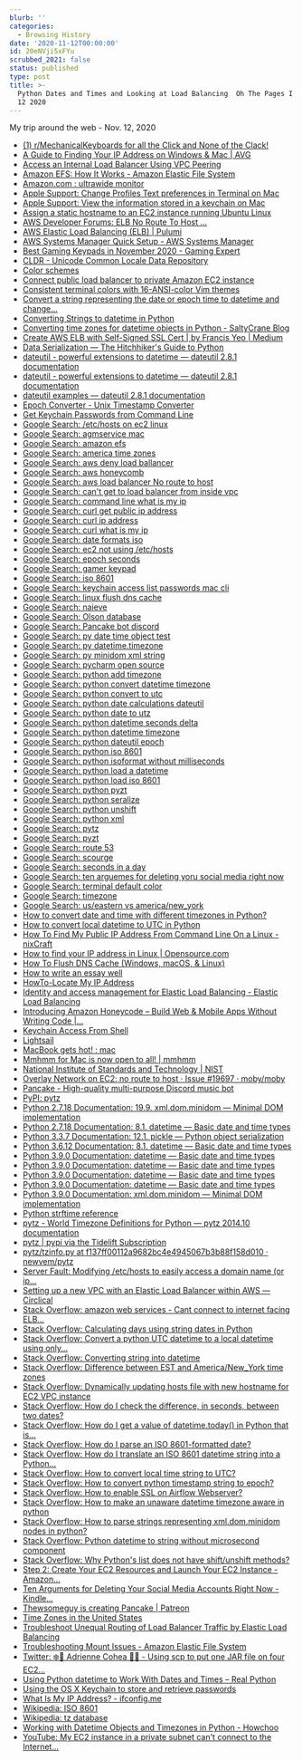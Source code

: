 ```yaml
---
blurb: ''
categories:
  - Browsing History
date: '2020-11-12T00:00:00'
id: 20eNVji5xFYu
scrubbed_2021: false
status: published
type: post
title: >-
  Python Dates and Times and Looking at Load Balancing  Oh The Pages I Goed  Nov
  12 2020
---
```


My trip around the web - Nov. 12, 2020

- [(1) r/MechanicalKeyboards for all the Click and None of the Clack!](https://www.reddit.com/r/MechanicalKeyboards/)
- [A Guide to Finding Your IP Address on Windows & Mac | AVG](https://www.avg.com/en/signal/find-ip-address)
- [Access an Internal Load Balancer Using VPC Peering](https://aws.amazon.com/premiumsupport/knowledge-center/elb-access-load-balancer-vpc-peering/)
- [Amazon EFS: How It Works - Amazon Elastic File System](https://docs.aws.amazon.com/efs/latest/ug/how-it-works.html#how-it-works-ec2)
- [Amazon.com : ultrawide monitor](https://www.amazon.com/s?k=ultrawide+monitor&crid=JAHIZSJGS691&sprefix=ultra%2Caps%2C223&ref=nb_sb_ss_ts-a-p_3_5)
- [Apple Support: Change Profiles Text preferences in Terminal on Mac](https://support.apple.com/guide/terminal/change-profiles-text-preferences-trmltxt/mac)
- [Apple Support: View the information stored in a keychain on Mac](https://support.apple.com/guide/keychain-access/view-the-information-stored-in-a-keychain-kyca1085/mac)
- [Assign a static hostname to an EC2 instance running Ubuntu Linux](https://aws.amazon.com/premiumsupport/knowledge-center/linux-static-hostname/)
- [AWS Developer Forums: ELB No Route To Host ...](https://forums.aws.amazon.com/thread.jspa?threadID=121771)
- [AWS Elastic Load Balancing (ELB) | Pulumi](https://www.pulumi.com/docs/guides/crosswalk/aws/elb/)
- [AWS Systems Manager Quick Setup - AWS Systems Manager](https://docs.aws.amazon.com/systems-manager/latest/userguide/systems-manager-quick-setup.html)
- [Best Gaming Keypads in November 2020 - Gaming Expert](https://www.gamingexpert.net/best-gaming-keypads/)
- [CLDR - Unicode Common Locale Data Repository](http://cldr.unicode.org/)
- [Color schemes](https://help.gnome.org/users/gnome-terminal/stable/app-colors.html.en)
- [Connect public load balancer to private Amazon EC2 instance](https://aws.amazon.com/premiumsupport/knowledge-center/public-load-balancer-private-ec2/)
- [Consistent terminal colors with 16-ANSI-color Vim themes](https://jeffkreeftmeijer.com/vim-16-color/)
- [Convert a string representing the date or epoch time to datetime and change...](https://www.soudegesu.com/en/python/python-datetime/)
- [Converting Strings to datetime in Python](https://stackabuse.com/converting-strings-to-datetime-in-python/)
- [Converting time zones for datetime objects in Python - SaltyCrane Blog](https://www.saltycrane.com/blog/2009/05/converting-time-zones-datetime-objects-python/)
- [Create AWS ELB with Self-Signed SSL Cert | by Francis Yeo | Medium](https://medium.com/@francisyzy/create-aws-elb-with-self-signed-ssl-cert-cd1c352331f)
- [Data Serialization — The Hitchhiker's Guide to Python](https://docs.python-guide.org/scenarios/serialization/)
- [dateutil - powerful extensions to datetime — dateutil 2.8.1 documentation](https://dateutil.readthedocs.io/en/stable/index.html)
- [dateutil - powerful extensions to datetime — dateutil 2.8.1 documentation](https://dateutil.readthedocs.io/en/stable/)
- [dateutil examples — dateutil 2.8.1 documentation](https://dateutil.readthedocs.io/en/stable/examples.html)
- [Epoch Converter - Unix Timestamp Converter](https://www.epochconverter.com/)
- [Get Keychain Passwords from Command Line](https://davidwalsh.name/keychain-command-line)
- [Google Search: /etc/hosts on ec2 linux](https://www.google.com/search?client=safari&rls=en&q=/etc/hosts+on+ec2+linux&ie=UTF-8&oe=UTF-8)
- [Google Search: agmservice mac](https://www.google.com/search?client=safari&rls=en&q=agmservice+mac&ie=UTF-8&oe=UTF-8)
- [Google Search: amazon efs](https://www.google.com/search?client=safari&rls=en&q=amazon+efs&ie=UTF-8&oe=UTF-8)
- [Google Search: america time zones](https://www.google.com/search?client=safari&rls=en&q=america+time+zones&ie=UTF-8&oe=UTF-8)
- [Google Search: aws deny load ballancer](https://www.google.com/search?client=safari&rls=en&q=aws+deny+load+ballancer&ie=UTF-8&oe=UTF-8)
- [Google Search: aws honeycomb](https://www.google.com/search?client=safari&rls=en&q=aws+honeycomb&ie=UTF-8&oe=UTF-8)
- [Google Search: aws load balancer No route to host](https://www.google.com/search?client=safari&rls=en&q=aws+load+balancer+No+route+to+host&ie=UTF-8&oe=UTF-8)
- [Google Search: can't get to load balancer from inside vpc](https://www.google.com/search?client=safari&rls=en&q=can%27t+get+to+load+balancer+from+inside+vpc&ie=UTF-8&oe=UTF-8)
- [Google Search: command line what is my ip](https://www.google.com/search?client=safari&rls=en&q=command+line+what+is+my+ip&ie=UTF-8&oe=UTF-8)
- [Google Search: curl get public ip address](https://www.google.com/search?client=safari&rls=en&q=curl+get+public+ip+address&ie=UTF-8&oe=UTF-8)
- [Google Search: curl ip address](https://www.google.com/search?client=safari&rls=en&q=curl+ip+address&ie=UTF-8&oe=UTF-8)
- [Google Search: curl what is my ip](https://www.google.com/search?client=safari&rls=en&q=curl+what+is+my+ip&ie=UTF-8&oe=UTF-8)
- [Google Search: date formats iso](https://www.google.com/search?newwindow=1&client=safari&rls=en&ei=3FCtX7b3Lqz85gLnsZHICg&q=date+formats+iso&oq=date+formats+iso&gs_lcp=CgZwc3ktYWIQAzIFCAAQyQMyCAgAEBYQChAeMgYIABAWEB4yBggAEBYQHjIGCAAQFhAeMgYIABAWEB4yBggAEBYQHjIGCAAQFhAeMgYIABAWEB4yBggAEBYQHjoECAAQRzoJCAAQyQMQChBDOgIIADoECAAQQzoGCAAQChBDOgQIABAKUOEyWLw4YK07aABwAngAgAFxiAHZApIBAzMuMZgBAKABAaoBB2d3cy13aXrIAQjAAQE&sclient=psy-ab&ved=0ahUKEwi21fK4pf3sAhUsvlkKHedYBKkQ4dUDCAw&uact=5)
- [Google Search: ec2 not using /etc/hosts](https://www.google.com/search?client=safari&rls=en&q=ec2+not+using+/etc/hosts&ie=UTF-8&oe=UTF-8)
- [Google Search: epoch seconds](https://www.google.com/search?client=safari&rls=en&q=epoch+seconds&ie=UTF-8&oe=UTF-8)
- [Google Search: gamer keypad](https://www.google.com/search?client=safari&rls=en&q=gamer+keypad&ie=UTF-8&oe=UTF-8)
- [Google Search: iso 8601](https://www.google.com/search?client=safari&rls=en&q=iso+8601&ie=UTF-8&oe=UTF-8)
- [Google Search: keychain access list passwords mac cli](https://www.google.com/search?newwindow=1&client=safari&rls=en&ei=qY2sX9_tFaaE5wK0-bGQCg&q=keychain+access+list+passwords+mac+cli+&oq=keychain+access+list+passwords+mac+cli+&gs_lcp=CgZwc3ktYWIQAzIFCCEQoAEyBQghEKABMgUIIRCgAToECAAQRzoICCEQFhAdEB46BQghEKsCUKdYWPZjYPhkaABwAngAgAHEAYgB0gSSAQMwLjSYAQCgAQGqAQdnd3Mtd2l6yAEIwAEB&sclient=psy-ab&ved=0ahUKEwif5tWk6_vsAhUmwlkKHbR8DKIQ4dUDCAw&uact=5)
- [Google Search: linux flush dns cache](https://www.google.com/search?client=safari&rls=en&q=linux+flush+dns+cache&ie=UTF-8&oe=UTF-8)
- [Google Search: naieve](https://www.google.com/search?client=safari&rls=en&q=naieve&ie=UTF-8&oe=UTF-8)
- [Google Search: Olson database](https://www.google.com/search?client=safari&rls=en&q=Olson+database&ie=UTF-8&oe=UTF-8)
- [Google Search: Pancake bot discord](https://www.google.com/search?client=safari&rls=en&q=Pancake+bot+discord&ie=UTF-8&oe=UTF-8)
- [Google Search: py date time object test](https://www.google.com/search?client=safari&rls=en&q=py+date+time+object+test&ie=UTF-8&oe=UTF-8)
- [Google Search: py datetime.timezone](https://www.google.com/search?client=safari&rls=en&q=py+datetime.timezone&ie=UTF-8&oe=UTF-8)
- [Google Search: py minidom xml string](https://www.google.com/search?client=safari&rls=en&q=py+minidom+xml+string&ie=UTF-8&oe=UTF-8)
- [Google Search: pycharm open source](https://www.google.com/search?client=safari&rls=en&q=pycharm+open+source&ie=UTF-8&oe=UTF-8)
- [Google Search: python add timezone](https://www.google.com/search?client=safari&rls=en&q=python+add+timezone&ie=UTF-8&oe=UTF-8)
- [Google Search: python convert datetime timezone](https://www.google.com/search?newwindow=1&client=safari&rls=en&ei=x5CtX77vPMLP5gL4nJrgDw&q=python+convert+datetime+timezone&oq=python+convert+datetime+timezone&gs_lcp=CgZwc3ktYWIQAzIFCAAQyQMyAggAMgYIABAWEB4yBggAEBYQHjIGCAAQFhAeMgYIABAWEB4yBggAEBYQHjIGCAAQFhAeMgYIABAWEB4yBggAEBYQHjoECAAQR1DCG1jiLGCzLmgAcAJ4AIABeYgBpAuSAQQxNS4ymAEAoAEBqgEHZ3dzLXdpesgBCMABAQ&sclient=psy-ab&ved=0ahUKEwj-7r6z4v3sAhXCp1kKHXiOBvwQ4dUDCAw&uact=5)
- [Google Search: python convert to utc](https://www.google.com/search?client=safari&rls=en&q=python+convert+to+utc&ie=UTF-8&oe=UTF-8)
- [Google Search: python date calculations dateutil](https://www.google.com/search?client=safari&rls=en&q=python+date+calculations+dateutil&ie=UTF-8&oe=UTF-8)
- [Google Search: python date to utz](https://www.google.com/search?client=safari&rls=en&q=python+date+to+utz&ie=UTF-8&oe=UTF-8)
- [Google Search: python datetime seconds delta](https://www.google.com/search?client=safari&rls=en&q=python+datetime+seconds+delta&ie=UTF-8&oe=UTF-8)
- [Google Search: python datetime timezone](https://www.google.com/search?client=safari&rls=en&q=python+datetime+timezone&ie=UTF-8&oe=UTF-8)
- [Google Search: python dateutil epoch](https://www.google.com/search?client=safari&rls=en&q=python+dateutil+epoch&ie=UTF-8&oe=UTF-8)
- [Google Search: python iso 8601](https://www.google.com/search?client=safari&rls=en&q=python+iso+8601&ie=UTF-8&oe=UTF-8)
- [Google Search: python isoformat without milliseconds](https://www.google.com/search?client=safari&rls=en&q=python+isoformat+without+milliseconds&ie=UTF-8&oe=UTF-8)
- [Google Search: python load a datetime](https://www.google.com/search?client=safari&rls=en&q=python+load+a+datetime&ie=UTF-8&oe=UTF-8)
- [Google Search: python load iso 8601](https://www.google.com/search?client=safari&rls=en&q=python+load+iso+8601&ie=UTF-8&oe=UTF-8)
- [Google Search: python pyzt](https://www.google.com/search?client=safari&rls=en&q=python+pyzt&ie=UTF-8&oe=UTF-8)
- [Google Search: python seralize](https://www.google.com/search?client=safari&rls=en&q=python+seralize&ie=UTF-8&oe=UTF-8)
- [Google Search: python unshift](https://www.google.com/search?client=safari&rls=en&q=python+unshift&ie=UTF-8&oe=UTF-8)
- [Google Search: python xml](https://www.google.com/search?client=safari&rls=en&q=python+xml&ie=UTF-8&oe=UTF-8)
- [Google Search: pytz](https://www.google.com/search?client=safari&rls=en&q=pytz&ie=UTF-8&oe=UTF-8)
- [Google Search: pyzt](https://www.google.com/search?client=safari&rls=en&q=pyzt&ie=UTF-8&oe=UTF-8)
- [Google Search: route 53](https://www.google.com/search?newwindow=1&client=safari&rls=en&ei=f62tX_aWO6fr5gKr36GwCg&q=route+53&oq=route+53&gs_lcp=CgZwc3ktYWIQAzIKCAAQsQMQyQMQQzICCAAyAggAMgIIADICCAAyAggAMgIIADICCAAyAggAMgIIADoECAAQRzoHCAAQyQMQQzoECAAQQ1D-EVjwEmDSFmgAcAN4AIABhgGIAeYBkgEDMS4xmAEAoAEBqgEHZ3dzLXdpesgBCMABAQ&sclient=psy-ab&ved=0ahUKEwi20pfl_f3sAhWntVkKHatvCKYQ4dUDCAw&uact=5)
- [Google Search: scourge](https://www.google.com/search?newwindow=1&client=safari&rls=en&q=scourge&spell=1&sa=X&ved=2ahUKEwj0loPgv_3sAhXFuVkKHYfZAEwQBSgAegQIIxAv&biw=874&bih=1140)
- [Google Search: seconds in a day](https://www.google.com/search?client=safari&rls=en&q=seconds+in+a+day&ie=UTF-8&oe=UTF-8)
- [Google Search: ten arguemes for deleting yoru social media right now](https://www.google.com/search?client=safari&rls=en&q=ten+arguemes+for+deleting+yoru+social+media+right+now&ie=UTF-8&oe=UTF-8)
- [Google Search: terminal default color](https://www.google.com/search?client=safari&rls=en&q=terminal+default+color&ie=UTF-8&oe=UTF-8)
- [Google Search: timezone](https://www.google.com/search?client=safari&rls=en&q=timezone&ie=UTF-8&oe=UTF-8)
- [Google Search: us/eastern vs america/new_york](https://www.google.com/search?client=safari&rls=en&q=us/eastern+vs+america/new_york&ie=UTF-8&oe=UTF-8)
- [How to convert date and time with different timezones in Python?](https://www.tutorialspoint.com/How-to-convert-date-and-time-with-different-timezones-in-Python)
- [How to convert local datetime to UTC in Python](https://www.kite.com/python/answers/how-to-convert-local-datetime-to-utc-in-python)
- [How To Find My Public IP Address From Command Line On a Linux - nixCraft](https://www.cyberciti.biz/faq/how-to-find-my-public-ip-address-from-command-line-on-a-linux/)
- [How to find your IP address in Linux | Opensource.com](https://opensource.com/article/18/5/how-find-ip-address-linux)
- [How To Flush DNS Cache (Windows, macOS, & Linux)](https://phoenixnap.com/kb/how-to-flush-dns-cache)
- [How to write an essay well](https://www.julian.com/guide/write/intro)
- [HowTo-Locate My IP Address](https://www.sas.upenn.edu/~jasonrw/HowTo-FindIP.htm)
- [Identity and access management for Elastic Load Balancing - Elastic Load Balancing](https://docs.aws.amazon.com/elasticloadbalancing/latest/userguide/load-balancer-authentication-access-control.html)
- [Introducing Amazon Honeycode – Build Web & Mobile Apps Without Writing Code |...](https://aws.amazon.com/blogs/aws/introducing-amazon-honeycode-build-web-mobile-apps-without-writing-code/)
- [Keychain Access From Shell](https://macromates.com/blog/2006/keychain-access-from-shell/)
- [Lightsail](https://lightsail.aws.amazon.com/ls/webapp/create/instance?region=us-east-1)
- [MacBook gets hot! : mac](https://www.reddit.com/r/mac/comments/dk8xpj/macbook_gets_hot/)
- [Mmhmm for Mac is now open to all! | mmhmm](https://www.mmhmm.app/blog/mmhmm-for-mac-is-now-open-to-all)
- [National Institute of Standards and Technology | NIST](https://www.time.gov/)
- [Overlay Network on EC2: no route to host · Issue #19697 · moby/moby](https://github.com/moby/moby/issues/19697)
- [Pancake - High-quality multi-purpose Discord music bot](https://pancake.gg/)
- [PyPI: pytz](https://pypi.org/project/pytz/)
- [Python 2.7.18 Documentation: 19.9. xml.dom.minidom — Minimal DOM implementation](https://docs.python.org/2/library/xml.dom.minidom.html)
- [Python 2.7.18 Documentation: 8.1. datetime — Basic date and time types](https://docs.python.org/2/library/datetime.html)
- [Python 3.3.7 Documentation: 12.1. pickle — Python object serialization](https://docs.python.org/3.3/library/pickle.html)
- [Python 3.6.12 Documentation: 8.1. datetime — Basic date and time types](https://docs.python.org/3.6/library/datetime.html#datetime.datetime.isoformat)
- [Python 3.9.0 Documentation: datetime — Basic date and time types](https://docs.python.org/3/library/datetime.html)
- [Python 3.9.0 Documentation: datetime — Basic date and time types](https://docs.python.org/3/library/datetime.html#datetime.datetime.tzinfo)
- [Python 3.9.0 Documentation: datetime — Basic date and time types](https://docs.python.org/3/library/datetime.html#datetime.tzinfo)
- [Python 3.9.0 Documentation: datetime — Basic date and time types](https://docs.python.org/3/library/datetime.html#datetime.timezone)
- [Python 3.9.0 Documentation: xml.dom.minidom — Minimal DOM implementation](https://docs.python.org/3/library/xml.dom.minidom.html)
- [Python strftime reference](https://strftime.org/)
- [pytz - World Timezone Definitions for Python — pytz 2014.10 documentation](http://pytz.sourceforge.net/)
- [pytz | pypi via the Tidelift Subscription](https://tidelift.com/subscription/pkg/pypi-pytz?utm_source=pypi-pytz&utm_medium=referral&utm_campaign=enterprise&utm_term=repo)
- [pytz/tzinfo.py at f137ff00112a9682bc4e4945067b3b88f158d010 · newvem/pytz](https://github.com/newvem/pytz/blob/f137ff00112a9682bc4e4945067b3b88f158d010/pytz/tzinfo.py#L192-L193)
- [Server Fault: Modifying /etc/hosts to easily access a domain name (or ip...](https://serverfault.com/questions/526164/modifying-etc-hosts-to-easily-access-a-domain-name-or-ip-address-for-amazon-e)
- [Setting up a new VPC with an Elastic Load Balancer within AWS — Circlical](http://circlical.com/blog/2016/9/1/setting-up-a-new-vpc-with-an-elastic-load-balancer-within-aws)
- [Stack Overflow: amazon web services - Cant connect to internet facing ELB...](https://stackoverflow.com/questions/42567034/cant-connect-to-internet-facing-elb-from-instance-in-vpc)
- [Stack Overflow: Calculating days using string dates in Python](https://stackoverflow.com/questions/15551937/calculating-days-using-string-dates-in-python)
- [Stack Overflow: Convert a python UTC datetime to a local datetime using only...](https://stackoverflow.com/questions/4563272/convert-a-python-utc-datetime-to-a-local-datetime-using-only-python-standard-lib)
- [Stack Overflow: Converting string into datetime](https://stackoverflow.com/questions/466345/converting-string-into-datetime)
- [Stack Overflow: Difference between EST and America/New_York time zones](https://stackoverflow.com/questions/9863625/difference-between-est-and-america-new-york-time-zones/9863679)
- [Stack Overflow: Dynamically updating hosts file with new hostname for EC2 VPC instance](https://stackoverflow.com/questions/34394477/dynamically-updating-hosts-file-with-new-hostname-for-ec2-vpc-instance)
- [Stack Overflow: How do I check the difference, in seconds, between two dates?](https://stackoverflow.com/questions/4362491/how-do-i-check-the-difference-in-seconds-between-two-dates)
- [Stack Overflow: How do I get a value of datetime.today() in Python that is...](https://stackoverflow.com/questions/4530069/how-do-i-get-a-value-of-datetime-today-in-python-that-is-timezone-aware)
- [Stack Overflow: How do I parse an ISO 8601-formatted date?](https://stackoverflow.com/questions/127803/how-do-i-parse-an-iso-8601-formatted-date?rq=1)
- [Stack Overflow: How do I translate an ISO 8601 datetime string into a Python...](https://stackoverflow.com/questions/969285/how-do-i-translate-an-iso-8601-datetime-string-into-a-python-datetime-object)
- [Stack Overflow: How to convert local time string to UTC?](https://stackoverflow.com/questions/79797/how-to-convert-local-time-string-to-utc)
- [Stack Overflow: How to convert python timestamp string to epoch?](https://stackoverflow.com/questions/30468371/how-to-convert-python-timestamp-string-to-epoch)
- [Stack Overflow: How to enable SSL on Airflow Webserver?](https://stackoverflow.com/questions/56707707/how-to-enable-ssl-on-airflow-webserver)
- [Stack Overflow: How to make an unaware datetime timezone aware in python](https://stackoverflow.com/questions/7065164/how-to-make-an-unaware-datetime-timezone-aware-in-python)
- [Stack Overflow: How to parse strings representing xml.dom.minidom nodes in python?](https://stackoverflow.com/questions/2891589/how-to-parse-strings-representing-xml-dom-minidom-nodes-in-python)
- [Stack Overflow: Python datetime to string without microsecond component](https://stackoverflow.com/questions/7999935/python-datetime-to-string-without-microsecond-component)
- [Stack Overflow: Why Python's list does not have shift/unshift methods?](https://stackoverflow.com/questions/34210969/why-pythons-list-does-not-have-shift-unshift-methods)
- [Step 2: Create Your EC2 Resources and Launch Your EC2 Instance - Amazon...](https://docs.aws.amazon.com/efs/latest/ug/gs-step-one-create-ec2-resources.html)
- [Ten Arguments for Deleting Your Social Media Accounts Right Now - Kindle...](https://www.amazon.com/dp/B079DTVVG8/ref=dp-kindle-redirect?_encoding=UTF8&btkr=1)
- [Thewsomeguy is creating Pancake | Patreon](https://www.patreon.com/pancakebot)
- [Time Zones in the United States](https://www.timeanddate.com/time/zone/usa)
- [Troubleshoot Unequal Routing of Load Balancer Traffic by Elastic Load Balancing](https://aws.amazon.com/premiumsupport/knowledge-center/elb-fix-unequal-traffic-routing/)
- [Troubleshooting Mount Issues - Amazon Elastic File System](https://docs.aws.amazon.com/efs/latest/ug/troubleshooting-efs-mounting.html)
- [Twitter: ❄️🍃 Adrienne Cohea 🍂🎄 - Using scp to put one JAR file on four EC2...](https://twitter.com/AdrienneCohea/status/1326931616086646785)
- [Using Python datetime to Work With Dates and Times – Real Python](https://realpython.com/python-datetime/)
- [Using the OS X Keychain to store and retrieve passwords](https://www.netmeister.org/blog/keychain-passwords.html)
- [What Is My IP Address? - ifconfig.me](https://ifconfig.me/)
- [Wikipedia: ISO 8601](https://en.wikipedia.org/wiki/ISO_8601)
- [Wikipedia: tz database](https://en.wikipedia.org/wiki/Tz_database)
- [Working with Datetime Objects and Timezones in Python - Howchoo](https://howchoo.com/g/ywi5m2vkodk/working-with-datetime-objects-and-timezones-in-python)
- [YouTube: My EC2 instance in a private subnet can't connect to the Internet...](https://www.youtube.com/watch?v=Yl81_rXbbgA)
